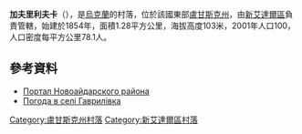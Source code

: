 {{coord|49|0|43|N|38|40|16|E|scale:100000|display=title}}

'''加夫里利夫卡'''（{{lang-uk|Гаврилівка}}），是[[烏克蘭|烏克蘭]]的村落，位於該國東部[[盧甘斯克州|盧甘斯克州]]，由[[新艾達爾區|新艾達爾區]]負責管轄，始建於1854年，面積1.28平方公里，海拔高度103米，2001年人口100，人口密度每平方公里78.1人。

==參考資料==
* [https://web.archive.org/web/20150404045554/http://www.naydar.org.ua/ Портал Новоайдарского района]
* [http://weather.in.ua/ua/lyganskaja/4727 Погода в селі Гаврилівка]{{Wayback|url=http://weather.in.ua/ua/lyganskaja/4727 |date=20111220034026 }}

{{DEFAULTSORT:Гаврилівка}}
[[Category:盧甘斯克州村落|Category:盧甘斯克州村落]]
[[Category:新艾達爾區村落|Category:新艾達爾區村落]]


{{Luhansk-geo-stub}}
